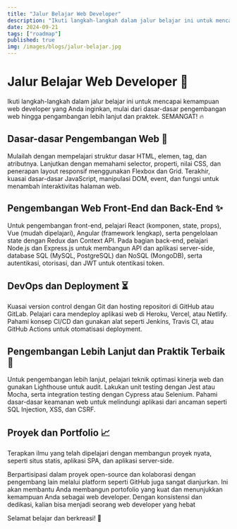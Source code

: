 ```yaml
---
title: "Jalur Belajar Web Developer"
description: "Ikuti langkah-langkah dalam jalur belajar ini untuk mencapai kemampuan web developer yang Anda impikan."
date: 2024-09-21
tags: ["roadmap"]
published: true
img: /images/blogs/jalur-belajar.jpg
---
```


# Jalur Belajar Web Developer 🚀

Ikuti langkah-langkah dalam jalur belajar ini untuk mencapai kemampuan web developer yang Anda inginkan, mulai dari dasar-dasar pengembangan web hingga pengambangan lebih lanjut dan praktek. SEMANGAT! 🔥

## Dasar-dasar Pengembangan Web 📝

Mulailah dengan mempelajari struktur dasar HTML, elemen, tag, dan atributnya. Lanjutkan dengan memahami selector, properti, nilai CSS, dan penerapan layout responsif menggunakan Flexbox dan Grid. Terakhir, kuasai dasar-dasar JavaScript, manipulasi DOM, event, dan fungsi untuk menambah interaktivitas halaman web.

## Pengembangan Web Front-End dan Back-End ✨

Untuk pengembangan front-end, pelajari React (komponen, state, props), Vue (mudah dipelajari), Angular (framework lengkap), serta pengelolaan state dengan Redux dan Context API. Pada bagian back-end, pelajari Node.js dan Express.js untuk membangun API dan aplikasi server-side, database SQL (MySQL, PostgreSQL) dan NoSQL (MongoDB), serta autentikasi, otorisasi, dan JWT untuk otentikasi token.

## DevOps dan Deployment ⏳

Kuasai version control dengan Git dan hosting repositori di GitHub atau GitLab. Pelajari cara mendeploy aplikasi web di Heroku, Vercel, atau Netlify. Pahami konsep CI/CD dan gunakan alat seperti Jenkins, Travis CI, atau GitHub Actions untuk otomatisasi deployment.

## Pengembangan Lebih Lanjut dan Praktik Terbaik 🎯

Untuk pengembangan lebih lanjut, pelajari teknik optimasi kinerja web dan gunakan Lighthouse untuk audit. Lakukan unit testing dengan Jest atau Mocha, serta integration testing dengan Cypress atau Selenium. Pahami dasar-dasar keamanan web untuk melindungi aplikasi dari ancaman seperti SQL Injection, XSS, dan CSRF.

## Proyek dan Portfolio 📈

Terapkan ilmu yang telah dipelajari dengan membangun proyek nyata, seperti situs statis, aplikasi SPA, dan aplikasi server-side.

Berpartisipasi dalam proyek open-source dan kolaborasi dengan pengembang lain melalui platform seperti GitHub juga sangat dianjurkan. Ini akan membantu Anda membangun portofolio yang kuat dan menunjukkan kemampuan Anda sebagai web developer.
Dengan konsistensi dan dedikasi, kalian bisa menjadi seorang web developer yang hebat

Selamat belajar dan berkreasi! 🙌
